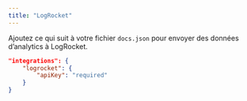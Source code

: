 ```yaml
---
title: "LogRocket"
---
```


Ajoutez ce qui suit à votre fichier `docs.json` pour envoyer des données d’analytics à LogRocket.

```json Analytics options in docs.json
"integrations": {
    "logrocket": {
        "apiKey": "required"
    }
}
```
